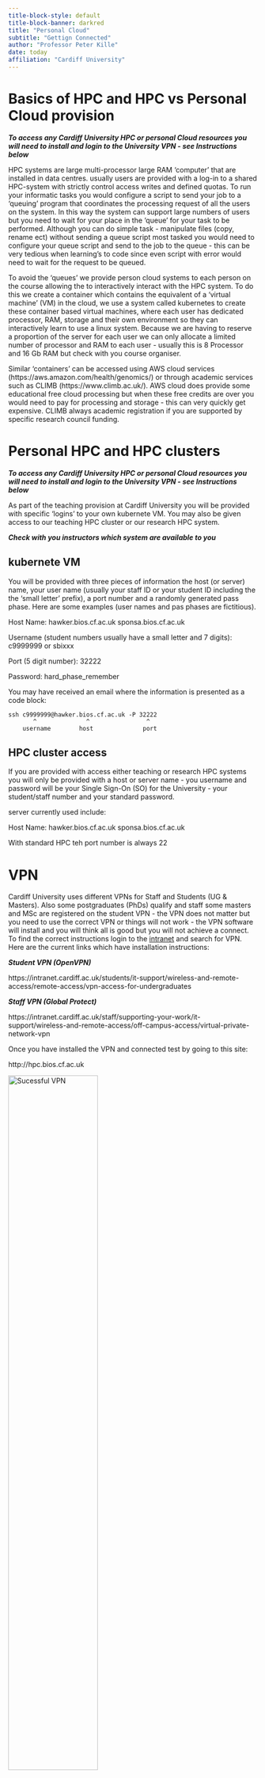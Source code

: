 ```yaml
---
title-block-style: default
title-block-banner: darkred
title: "Personal Cloud"
subtitle: "Gettign Connected"
author: "Professor Peter Kille"
date: today
affiliation: "Cardiff University"
---
```


# Basics of HPC and HPC vs Personal Cloud provision

***To access any Cardiff University HPC or personal Cloud resources you will need to install and login to the University VPN - see Instructions below***

HPC systems are large multi-processor large RAM 'computer' that are installed in data centres. usually users are provided with a log-in to a shared HPC-system with strictly control access writes and defined quotas. To run your informatic tasks you would configure a script to send your job to a 'queuing' program that coordinates the processing request of all the users on the system. In this way the system can support large numbers of users but you need to wait for your place in the 'queue' for your task to be performed. Although you can do simple task - manipulate files (copy, rename ect) without sending a queue script most tasked you would need to configure your queue script and send to the job to the queue - this can be very tedious when learning's to code since even script with error would need to wait for the request to be queued.

To avoid the 'queues' we provide person cloud systems to each person on the course allowing the to interactively interact with the HPC system. To do this we create a container which contains the equivalent of a 'virtual machine' (VM) in the cloud, we use a system called kubernetes to create these container based virtual machines, where each user has dedicated processor, RAM, storage and their own environment so they can interactively learn to use a linux system. Because we are having to reserve a proportion of the server for each user we can only allocate a limited number of processor and RAM to each user - usually this is 8 Processor and 16 Gb RAM but check with you course organiser.

Similar 'containers' can be accessed using AWS cloud services (https://aws.amazon.com/health/genomics/) or through academic services such as CLIMB (https://www.climb.ac.uk/). AWS cloud does provide some educational free cloud processing but when these free credits are over you would need to pay for processing and storage - this can very quickly get expensive. CLIMB always academic registration if you are supported by specific research council funding.

# Personal HPC and HPC clusters

***To access any Cardiff University HPC or personal Cloud resources you will need to install and login to the University VPN - see Instructions below***

As part of the teaching provision at Cardiff University you will be provided with specific 'logins' to your own kubernete VM. You may also be given access to our teaching HPC cluster or our research HPC system.

***Check with you instructors which system are available to you***

## kubernete VM

You will be provided with three pieces of information the host (or server) name, your user name (usually your staff ID or your student ID including the the 'small letter' prefix), a port number and a randomly generated pass phase. Here are some examples (user names and pas phases are fictitious).

Host Name: hawker.bios.cf.ac.uk sponsa.bios.cf.ac.uk

Username (student numbers usually have a small letter and 7 digits): c9999999 or sbixxx

Port (5 digit number): 32222

Password: hard_phase_remember

You may have received an email where the information is presented as a code block:

    ssh c9999999@hawker.bios.cf.ac.uk -P 32222
           ^              ^                ^
        username        host              port

## HPC cluster access

If you are provided with access either teaching or research HPC systems you will only be provided with a host or server name - you username and password will be your Single Sign-On (SO) for the University - your student/staff number and your standard password.

server currently used include:

Host Name: hawker.bios.cf.ac.uk sponsa.bios.cf.ac.uk

With standard HPC teh port number is always 22

# VPN

Cardiff University uses different VPNs for Staff and Students (UG & Masters). Also some postgraduates (PhDs) qualify and staff some masters and MSc are registered on the student VPN - the VPN does not matter but you need to use the correct VPN or things will not work - the VPN software will install and you will think all is good but you will not achieve a connect. To find the correct instructions login to the [intranet](intranet.cf.ac.uk) and search for VPN. Here are the current links which have installation instructions:

***Student VPN (OpenVPN)***

https://intranet.cardiff.ac.uk/students/it-support/wireless-and-remote-access/remote-access/vpn-access-for-undergraduates

***Staff VPN (Global Protect)***

https://intranet.cardiff.ac.uk/staff/supporting-your-work/it-support/wireless-and-remote-access/off-campus-access/virtual-private-network-vpn

Once you have installed the VPN and connected test by going to this site:

http://hpc.bios.cf.ac.uk

![Sucessful VPN](images/good_VPN.png){width="60%"} ![Unsucessful VPN](images/bad_vpn.png){width="60%"}

# R-studio

If you have been supplied with a cloud container we will have also provided you with a Rstudio browser based interface. I would suggest testing your login with the browser based Rstudio since this provides a straight-forward way of testing you login without the need for any software installs.

***To access any Cardiff University Cloud based Rstudio you will need to install and login to the University VPN - see Instructions above***

Enter your cloud host name and username name in you browser navigation bar e.g.:

    https//sponsa.bios.cf.ac.uk/c9999999
             ^                     ^
          Host/server           user name

You should now see the following screen:

![Rstudio Login](images/rstudio_login.png){width="60%"} Now reenter you username and input the pass phase you have been provided. You should now see the RStudio page. Note the file listed in the right hand lower tab are files on your server ***not*** your local computer.

![Rstudio Interface](images/Rstudio_interface.png){width="60%"} You are now successful logged on to the server - so you know that your account and password work !!

# SSH using Mobxterm - Connecting to server on PC

MobXterm a free SSH client that has a built SFTP for file transfer, X-forwarding (graphical emulation) for using remote graphical applications and allows you to open multiple windows to your server. You can download the free version of [MobXTerm](https://mobaxterm.mobatek.net/download.html) from there web-site. I suggest downloading and installing the 'Installer Addition' as it will fully install on your system - the portable version provide a simple executable (exe) that can be placed on a data pen and used in machine where you do not have administrator privileges to install software.

Follow the installation instructions and you should be faced with the follow window:

![MobaXterm Interface](images/MobaXterm.png){width="60%"} Now you want to create a session, this can be done following these easy steps:

1.  Select session ICON

![MobaXterm session](images/MobXaterm_session.png){width="60%"}

2.  Select SSH icon

![MobaXterm SSH](images/MobaXterm_SSH.png){width="60%"}

3.  Configure your SSH connection by filling in boxes for -Host -User and -Port

NB - the three elements you need to complete are underlined in red in the image. NB - for standard HPC the port leave the port at the default value of 22

![MobaXterm Configure](images/MobaXterm_config.png){width="60%"} 4. Enter your passphase

***You will NOT see any typing - this is a security feature just continue typing***

![MobaXterm Password](images/MobaXterm_password.png){width="60%"}

Once you have entered you password and it has been accepted you ***MAY*** be asked to save a master password - this you can set to what you wish. You will only be asked for this if you use the application on another computer / account (if you are moving from one networked PC to another in the classroom.

Once created your 'session' will be saved in the left hand menu and you just have to click on it to connect in future.

# SSH using terminal - Connecting to server on Mac

HPC server - both your personal cloud as well as HPC systems - are based on a Unix Operating System called Linux. Mac OS is also developed on this system - so connecting on a Mac is very simple. First you have to find and open your Terminal - I think the easiest way is to search for it in finder but if you don't find this easy there's a wiki entitled - [Open-a-Terminal-Window-in-Mac](https://www.wikihow.com/Open-a-Terminal-Window-in-Mac).

Once you have your terminal open simply type (for standard HPC - not kubernetes - theer is no need to define the port with -P):

    ssh [user]@[host] -P [Port]

    #a fictious example work be

    ssh c99999@sponsa.bios.cf.ac.uk -P 32222

Then enter you password and you are in - you can tell you are there because the test preceeding your cursor changes and shoudl look like (the numbers will probably be different for you):

    [user@ssh-user-894cfb776-88kzg ~]$

Unfortunately the standard SSH interface does not support X-forwarding for graphical applications. There is a mac application called (Xquartz)\[https://www.xquartz.org/\] that you can install and when it is running you can create a X-11 session by simply adding -X to your login so your login would be:

    ssh -X [user]@[host] -P [Port]

    #a fictious example work be

    ssh -X c99999@sponsa.bios.cf.ac.uk -P 32222

Xquartz is open source software and Mac ***DO NOT SUPPORT*** it and it can be challenging to get working - newer Mac often do not support it as the open source developers haven't kept up with change sin the OS - play if you want too but it can be frustrating.

# sFTP using Mobxterm

MobXaterm has a built in SFTP function. When you open you session a folder structure appears down the left hand side of the screen. This can be useful for navigating and for opening files without the need to download them - some people also use the built in text editor to open and edit there script but I do not recommend this use Nano or Vim (vi) it is much better.

Use the arrows above the SFTP windows to up / down load file - you can also drag and drop files using this window.

![MobaXterm SFTP](images/MobaXterm_SFTP.png){width="60%"}

# sFTP using Filezilla

(Filezilla)\[https://filezilla-project.org/\] is a open source program that works on all platforms and support multiple upload and download options including SFTP.

To configure Filezilla follow the steps below and this will create a saved profile you can go back to:

1.  Open and select profile icon

![Filezilla profile](images/Filezilla_session.png){width="60%"} 2. Configure your SFTP profile

Remember for standard HPC the SFTP port will default to 22.

![Filezilla profile](images/Filezilla_configure.png){width="60%"} Select Connect and you are done - you can retrun to this session next time you want to transfer

3.  Drag and drop your files from local to server (remote host) system

![Filezilla drag and drop](images/Filezilla_main.png){width="60%"}

# sFTP using Cyberduck

\[Cyberduck\]\[https://cyberduck.io/download/\] is another free file transfer application that supports all type of file transfer including SFTP and some people prefer it as it has a very simple interface.

After downloading and installing the application open the transfer window by using the following steps:

1.  Open A Cyberduck connection

![Cyberduck Open a Connection](images/Cyberduck_open.png){width="60%"}

2.  Configure the connection - complete all things underlines

Use your port number or if standard HPC this is will be 21

![Cyberduck configuration](images/Cyberduck_config.png){width="50%"} 3. You can now navigate around the server and drag and drop file to and from server

![Cyberduck drag and drop window](images/Cyberduck_connect.png){width="50%"}
